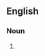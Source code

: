 {{also|eye-drops|eye drops}}
==English==

===Noun===
{{head|en|noun plural form}}

# {{plural of|eyedrop|lang=en}}